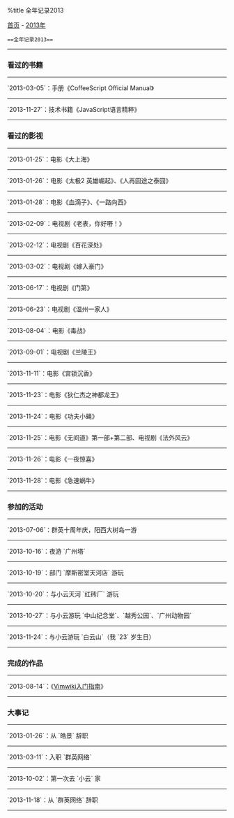 %title 全年记录2013

[[../../index|首页]] - [[index|2013年]]
 ==全年记录2013==
----
===看过的书籍===
----
`2013-03-05`：手册《CoffeeScript Official Manual》
----
`2013-11-27`：技术书籍《JavaScript语言精粹》
----
===看过的影视===
----
`2013-01-25`：电影《大上海》
----
`2013-01-26`：电影《太极2 英雄崛起》、《人再囧途之泰囧》
----
`2013-01-28`：电影《血滴子》、《一路向西》
----
`2013-02-09`：电视剧《老表，你好嘢！》
----
`2013-02-12`：电视剧《百花深处》
----
`2013-03-02`：电视剧《嫁入豪门》
----
`2013-06-17`：电视剧《门第》
----
`2013-06-23`：电视剧《温州一家人》
----
`2013-08-04`：电影《毒战》
----
`2013-09-01`：电视剧《兰陵王》
----
`2013-11-11`：电影《宫锁沉香》
----
`2013-11-23`：电影《狄仁杰之神都龙王》
----
`2013-11-24`：电影《功夫小蝇》
----
`2013-11-25`：电影《无间道》第一部+第二部、电视剧《法外风云》
----
`2013-11-26`：电影《一夜惊喜》
----
`2013-11-28`：电影《急速蜗牛》
----
===参加的活动===
----
`2013-07-06`：群英十周年庆，阳西大树岛一游
----
`2013-10-16`：夜游 `广州塔`
----
`2013-10-19`：部门 `摩斯密室天河店` 游玩
----
`2013-10-20`：与小云天河 `红砖厂` 游玩
----
`2013-10-27`：与小云游玩 `中山纪念堂`、`越秀公园`、`广州动物园`
----
`2013-11-24`：与小云游玩 `白云山`（我 `23` 岁生日）
----
===完成的作品===
----
`2013-08-14`：《[[../../code/vim/vimwiki_primer|Vimwiki入门指南]]》
----
===大事记===
----
`2013-01-26`：从 `皓景` 辞职
----
`2013-03-11`：入职 `群英网络`
----
`2013-10-02`：第一次去 `小云` 家
----
`2013-11-18`：从 `群英网络` 辞职
----
